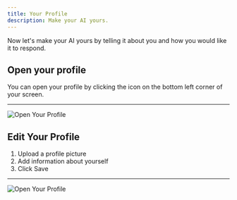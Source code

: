 ```yaml
---
title: Your Profile
description: Make your AI yours. 
---
```


Now let's make your AI yours by telling it about you and how you would like it to respond. 
## Open your profile
You can open your profile by clicking the icon on the bottom left corner of your screen. 

---

<Image src={profile} alt="Open Your Profile"/>


## Edit Your Profile

1. Upload a profile picture
2. Add information about yourself
3. Click Save

---

<Image src={profile2} alt="Open Your Profile"/>



